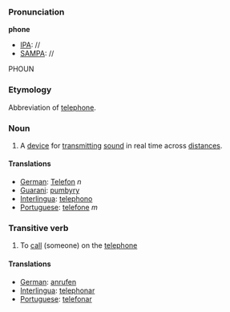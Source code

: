 ===Pronunciation===

'''phone'''
*[[IPA]]: //
*[[SAMPA]]: //
PHOUN

===Etymology===
Abbreviation of [[telephone]].

===Noun===

#A [[device]] for [[transmit]]ting [[sound]] in real time across [[distance]]s.

====Translations====

*[[German]]: [[Telefon]] ''n''
*[[Guarani]]: [[pumbyry]]
*[[Interlingua]]: [[telephono]]
*[[Portuguese]]: [[telefone]] ''m''

===Transitive verb===

# To [[call]] (someone) on the [[telephone]]

====Translations====

*[[German]]: [[anrufen]]
*[[Interlingua]]: [[telephonar]]
*[[Portuguese]]: [[telefonar]]